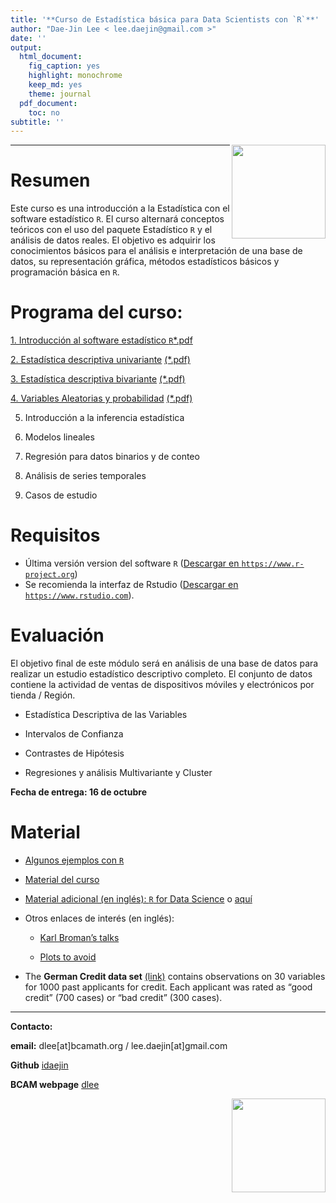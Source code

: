 ```yaml
---
title: '**Curso de Estadística básica para Data Scientists con `R`**'
author: "Dae-Jin Lee < lee.daejin@gmail.com >"
date: ''
output:
  html_document:
    fig_caption: yes
    highlight: monochrome
    keep_md: yes
    theme: journal
  pdf_document:
    toc: no
subtitle: ''
---
```

<img src="http://www.datahack.es/wp-content/uploads/2015/10/LogoWhite.png" style="width: 150px;" align="right">

----------------------------

# Resumen

Este curso es una introducción a la Estadística con el software estadístico `R`. El curso alternará conceptos teóricos con el uso del paquete Estadístico `R` y el análisis de datos reales. El objetivo es adquirir los conocimientos básicos para el análisis e interpretación de una base de datos, su representación gráfica, métodos estadísticos básicos y programación básica en `R`.

# Programa del curso:

  [1. Introducción al software estadístico `R`](http://idaejin.github.io/bcam-courses/R/datahack/Modulo1/tema1.html)[*.pdf](http://idaejin.github.io/bcam-courses/R/datahack/Modulo1/tema1.pdf)
  
  [2. Estadística descriptiva univariante](http://idaejin.github.io/bcam-courses/R/datahack/Modulo1/tema2.html) [(*.pdf)](http://idaejin.github.io/bcam-courses/R/datahack/Modulo1/tema2.pdf)
  
  [3.  Estadística descriptiva bivariante](http://idaejin.github.io/bcam-courses/R/datahack/Modulo1/tema3.html) [(*.pdf)](http://idaejin.github.io/bcam-courses/R/datahack/Modulo1/tema3.pdf)
  
  [4.  Variables Aleatorias y probabilidad](http://idaejin.github.io/bcam-courses/R/datahack/Modulo1/tema4.html) [(*.pdf)](http://idaejin.github.io/bcam-courses/R/datahack/Modulo1/tema4.pdf)
  
  5.  Introducción a la inferencia estadística
  
  6.  Modelos lineales
  
  7.  Regresión para datos binarios y de conteo
  
  8.  Análisis de series temporales
  
  9.  Casos de estudio
  
  
  
# Requisitos

  * Última versión version del software `R` (<a href="https://www.r-project.org" target="_blank">Descargar en `https://www.r-project.org`</a>)
  * Se recomienda la interfaz de Rstudio (<a href="https://www.rstudio.com" target="_blank">Descargar en `https://www.rstudio.com`</a>).
  
# Evaluación 

El objetivo final de este módulo será en análisis de una base de datos para realizar un estudio estadístico descriptivo completo. El conjunto de datos contiene la actividad de ventas de dispositivos móviles y electrónicos por tienda / Región.

  - Estadística Descriptiva de las Variables
  
  - Intervalos de Confianza
  
  - Contrastes de Hipótesis
  
  - Regresiones y análisis Multivariante y Cluster
  

**Fecha de entrega: 16 de octubre**


<!---
```r
install.packages(c("MASS","DAAG","effects","ggplot2","gdata","foreign","Hmisc","xlsx","psych","graphics","gplots","calibrate","corrplot","RgoogleMaps","ggmap"))
```
--->


<!--* **Download all material** [here](http://idaejin.github.io/bcam-courses/neiker-2016/material.zip)
-->


# Material

  * [Algunos ejemplos con `R`](http://idaejin.github.io/bcam-courses/R/intro/examples.html)

  * [Material del curso](http://idaejin.github.io/datahack)


  * [Material adicional (en inglés): `R` for Data Science](http://r4ds.had.co.nz/) o [aquí](http://courses.had.co.nz/)

  * Otros enlaces de interés (en inglés):
  
      + [Karl Broman's talks](http://kbroman.org/pages/talks.html)
      
      + [Plots to avoid](http://genomicsclass.github.io/book/pages/plots_to_avoid.html)
      
  * The **German Credit data set** [(link)](http://ftp.ics.uci.edu/pub/machine-learning-databases/statlog/german/) contains observations on 30 variables for 1000 past applicants for credit. Each applicant was rated as “good credit” (700 cases) or “bad credit” (300 cases).
  
-----------------------------------------------------

**Contacto:**

  **email:** dlee[at]bcamath.org / lee.daejin[at]gmail.com

  **Github** [idaejin](https://github.com/idaejin/)

  **BCAM webpage** [dlee](http://www.bcamath.org/en/people/dlee)

<img src="https://media.licdn.com/media/AAEAAQAAAAAAAATvAAAAJGVlNjhkYzFkLThlZWItNDkwYi1hZDIyLWY3YTgxNGEyNzlkNg.png" style="width: 150px;" align="right">


